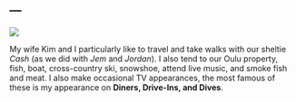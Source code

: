 ---
---

![](../zresources/img/personal1.webp){fig-align="center"}

My wife Kim and I particularly like to travel and take walks with our sheltie *Cash* (as we did with *Jem* and *Jordan*). I also tend to our Oulu property, fish, boat, cross-country ski, snowshoe, attend live music, and smoke fish and meat. I also make occasional TV appearances, the most famous of these is my appearance on **Diners, Drive-Ins, and Dives**.
